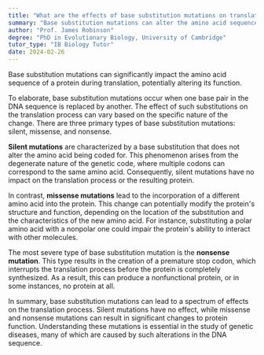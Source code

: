 ```yaml
---
title: "What are the effects of base substitution mutations on translation?"
summary: "Base substitution mutations can alter the amino acid sequence of a protein during translation, potentially changing its function."
author: "Prof. James Robinson"
degree: "PhD in Evolutionary Biology, University of Cambridge"
tutor_type: "IB Biology Tutor"
date: 2024-02-26
---
```


Base substitution mutations can significantly impact the amino acid sequence of a protein during translation, potentially altering its function.

To elaborate, base substitution mutations occur when one base pair in the DNA sequence is replaced by another. The effect of such substitutions on the translation process can vary based on the specific nature of the change. There are three primary types of base substitution mutations: silent, missense, and nonsense.

**Silent mutations** are characterized by a base substitution that does not alter the amino acid being coded for. This phenomenon arises from the degenerate nature of the genetic code, where multiple codons can correspond to the same amino acid. Consequently, silent mutations have no impact on the translation process or the resulting protein.

In contrast, **missense mutations** lead to the incorporation of a different amino acid into the protein. This change can potentially modify the protein's structure and function, depending on the location of the substitution and the characteristics of the new amino acid. For instance, substituting a polar amino acid with a nonpolar one could impair the protein's ability to interact with other molecules.

The most severe type of base substitution mutation is the **nonsense mutation**. This type results in the creation of a premature stop codon, which interrupts the translation process before the protein is completely synthesized. As a result, this can produce a nonfunctional protein, or in some instances, no protein at all.

In summary, base substitution mutations can lead to a spectrum of effects on the translation process. Silent mutations have no effect, while missense and nonsense mutations can result in significant changes to protein function. Understanding these mutations is essential in the study of genetic diseases, many of which are caused by such alterations in the DNA sequence.
    